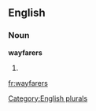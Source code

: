 
==English==

===Noun===
'''wayfarers'''

# {{plural of|[[wayfarer]]}}

[[Category:English plurals]]

[[fr:wayfarers]]